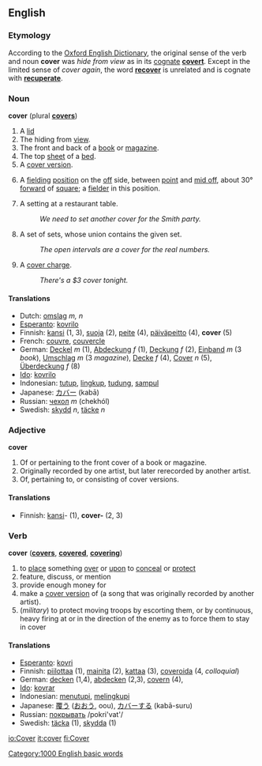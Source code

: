 ==English==

===Etymology===
According to the [[w:Oxford English Dictionary|Oxford English Dictionary]], the original sense of the verb and noun '''cover''' was ''hide from view'' as in its [[cognate]] '''[[covert]]'''.  Except in the limited sense of ''cover again'', the word '''[[recover]]''' is unrelated and is cognate with '''[[recuperate]]'''.

===Noun===
'''cover'''   (plural '''[[covers]]''')

#A [[lid]]
#The hiding from [[view]].
#The front and back of a [[book]] or [[magazine]].
#The top [[sheet]] of a [[bed]].
#A [[cover version]].
#{{cricket}} A [[fielding]] [[position]] on the [[off]] side, between [[point]] and [[mid off]], about 30° [[forward]] of [[square]]; a [[fielder]] in this position.
#A setting at a restaurant table.
#:''We need to set another cover for the Smith party.''
# {{topology}} A set of sets, whose union contains the given set.
#: ''The open intervals are a cover for the real numbers.''
# A [[cover charge]].
#: ''There's a $3 cover tonight.''

==== Translations ====
*Dutch: [[omslag]] ''m, n''
*[[Esperanto]]: [[kovrilo]]
*Finnish: [[kansi]] (1, 3), [[suoja]] (2), [[peite]] (4), [[päiväpeitto]] (4), '''cover''' (5)
*French: [[couvre]], [[couvercle]]
*German: [[Deckel]] ''m'' (1), [[Abdeckung]] ''f'' (1), [[Deckung]] ''f'' (2), [[Einband]] ''m'' (3 ''book''), [[Umschlag]] ''m'' (3 ''magazine''), [[Decke]] ''f'' (4), [[Cover]] ''n'' (5), [[Überdeckung]] ''f'' (8)
*[[Ido]]: [[kovrilo]]
*Indonesian: [[tutup]], [[lingkup]], [[tudung]], [[sampul]]
*Japanese: [[カバー]] (kabā)
*Russian: [[чехол]] ''m'' (chekhól)
*Swedish: [[skydd]] ''n'', [[täcke]] ''n''

===Adjective===
'''cover'''
#Of or pertaining to the front cover of a book or magazine.
#Originally recorded by one artist, but later rerecorded by another artist. 
#Of, pertaining to, or consisting of cover versions.

====Translations====
*Finnish: [[kansi]]- (1), '''cover-''' (2, 3)

===Verb===
'''cover'''   ('''[[covers]]''', '''[[covered]]''', '''[[covering]]''')

#to [[place]] something [[over]] or [[upon]] to [[conceal]] or [[protect]]
#feature, discuss, or mention
#provide enough money for
#make a [[cover version]] of (a song that was originally recorded by another artist).
#(''military'') to protect moving troops by escorting them, or by continuous, heavy firing at or in the direction of the enemy as to force them to stay in cover

====Translations====
*[[Esperanto]]: [[kovri]]
*Finnish: [[piilottaa]] (1), [[mainita]] (2), [[kattaa]] (3), [[coveroida]] (4, ''colloquial'')
*German: [[decken]] (1,4), [[abdecken]] (2,3), [[covern]] (4), 
*[[Ido]]: [[kovrar]]
*Indonesian: [[tutup|menutupi]], [[lingkup|melingkupi]]
*Japanese: [[覆う]] ([[おおう]], oou), [[カバー]]する (kabā-suru)
*Russian: [[:ru:покрывать|покрывать]] /pokri'vat'/
*Swedish: [[täcka]] (1), [[skydda]] (1)

[[Category:1000 English basic words]]


[[io:Cover]]
[[it:cover]]
[[fi:Cover]]